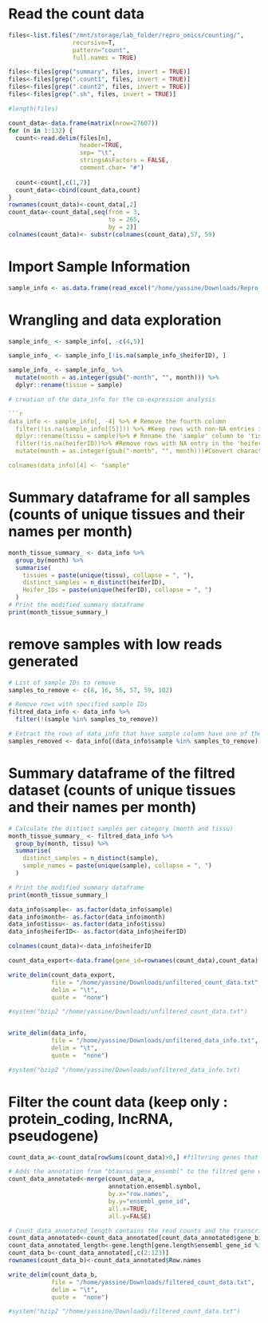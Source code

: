 # Read the count data

```r
files<-list.files("/mnt/storage/lab_folder/repro_omics/counting/", 
                  recursive=T,
                  pattern="count", 
                  full.names = TRUE)

files<-files[grep("summary", files, invert = TRUE)]
files<-files[grep(".count1", files, invert = TRUE)]
files<-files[grep(".count2", files, invert = TRUE)]
files<-files[grep(".sh", files, invert = TRUE)]

#length(files)

```
```r
count_data<-data.frame(matrix(nrow=27607))
for (n in 1:132) {
  count<-read.delim(files[n],
                    header=TRUE, 
                    sep= "\t", 
                    stringsAsFactors = FALSE,
                    comment.char= "#")
  
  count<-count[,c(1,7)]
  count_data<-cbind(count_data,count)
}
rownames(count_data)<-count_data[,2]
count_data<-count_data[,seq(from = 3, 
                            to = 265,
                            by = 2)]
colnames(count_data)<- substr(colnames(count_data),57, 59)
```

# Import Sample Information

```r
sample_info <- as.data.frame(read_excel("/home/yassine/Downloads/Repro_omics_sample_information_06_27_2023.xlsx"))
```

# Wrangling and data exploration

```r
sample_info_ <- sample_info[, -c(4,5)]

sample_info_ <- sample_info_[!is.na(sample_info_$heiferID), ]

sample_info_ <- sample_info_ %>%
  mutate(month = as.integer(gsub("-month", "", month))) %>%
  dplyr::rename(tissue = sample)

# creation of the data_info for the co-expression analysis

```r
data_info <- sample_info[, -4] %>% # Remove the fourth column
  filter(!is.na(sample_info[[5]])) %>% #Keep rows with non-NA entries in the fifth column (tissu)
  dplyr::rename(tissu = sample)%>% # Rename the 'sample' column to 'tissu'
  filter(!is.na(heiferID))%>% #Remove rows with NA entry in the 'heiferID' column
  mutate(month = as.integer(gsub("-month", "", month)))#Convert character entries in the 'month' column to integers

colnames(data_info)[4] <- "sample"
```

# Summary dataframe for all samples (counts of unique tissues and their names per month)

```r

month_tissue_summary_ <- data_info %>%
  group_by(month) %>%
  summarise(
    tissues = paste(unique(tissu), collapse = ", "),
    distinct_samples = n_distinct(heiferID),
    Heifer_IDs = paste(unique(heiferID), collapse = ", ")
  )
# Print the modified summary dataframe
print(month_tissue_summary_)
```
# remove samples with low reads generated 
```r
# List of sample IDs to remove
samples_to_remove <- c(8, 16, 56, 57, 59, 102)

# Remove rows with specified sample IDs
filtred_data_info <- data_info %>%
  filter(!(sample %in% samples_to_remove))

```
```r
# Extract the rows of data_info that have sample column have one of these values
samples_removed <- data_info[(data_info$sample %in% samples_to_remove), ]

```
# Summary dataframe of the filtred dataset (counts of unique tissues and their names per month)

```r
# Calculate the distinct samples per category (month and tissu)
month_tissue_summary_ <- filtred_data_info %>%
  group_by(month, tissu) %>%
  summarise(
    distinct_samples = n_distinct(sample),
    sample_names = paste(unique(sample), collapse = ", ")
  )

# Print the modified summary dataframe
print(month_tissue_summary_)

```
```r
data_info$sample<- as.factor(data_info$sample)
data_info$month<- as.factor(data_info$month)
data_info$tissu<- as.factor(data_info$tissu)
data_info$heiferID<- as.factor(data_info$heiferID)

colnames(count_data)<-data_info$heiferID

count_data_export<-data.frame(gene_id=rownames(count_data),count_data)

write_delim(count_data_export,
            file = "/home/yassine/Downloads/unfiltered_count_data.txt", 
            delim = "\t",
            quote =  "none")

#system("bzip2 "/home/yassine/Downloads/unfiltered_count_data.txt")


write_delim(data_info,
            file = "/home/yassine/Downloads/unfiltered_data_info.txt",
            delim = "\t",
            quote =  "none")

#system("bzip2 "/home/yassine/Downloads/unfiltered_data_info.txt)

```
# Filter the count data (keep only : protein_coding, lncRNA, pseudogene)

```r
count_data_a<-count_data[rowSums(count_data)>0,] #filtering genes that have no reads 

# Adds the annotation from "btaurus_gene_ensembl" to the filtred gene counts  
count_data_annotated<-merge(count_data_a,
                            annotation.ensembl.symbol,
                            by.x="row.names",
                            by.y="ensembl_gene_id",
                            all.x=TRUE,
                            all.y=FALSE)
```


```r
# Count_data_annotated_length contains the read counts and the transcript_lengths for the genes that generates one of these RNA types 'protein_coding', 'lncRNA','pseudogene' the count_data_annotated data frame.
count_data_annotated<-count_data_annotated[count_data_annotated$gene_biotype %in% c('protein_coding', 'lncRNA','pseudogene'),]
count_data_annotated_length<-gene.length[gene.length$ensembl_gene_id %in% count_data_annotated$Row.names, 2]
count_data_b<-count_data_annotated[,c(2:123)]
rownames(count_data_b)<-count_data_annotated$Row.names
```

```r
write_delim(count_data_b,
            file = "/home/yassine/Downloads/filtered_count_data.txt",
            delim = "\t",
            quote =  "none")

#system("bzip2 "/home/yassine/Downloads/filtered_count_data.txt")
```
